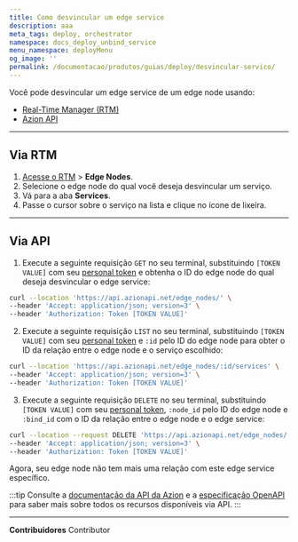```yaml
---
title: Como desvincular um edge service
description: aaa
meta_tags: deploy, orchestrator
namespace: docs_deploy_unbind_service
menu_namespace: deployMenu
og_image: ''
permalink: /documentacao/produtos/guias/deploy/desvincular-servico/
---
```


Você pode desvincular um edge service de um edge node usando:

- [Real-Time Manager (RTM)](/pt-br/documentacao/produtos/guias/como-acessar-o-rtm/)
- [Azion API](https://api.azion.com/#32f34add-9e9f-4b25-94c9-3cee4c266a23)

---

## Via RTM 

1. [Acesse o RTM](/pt-br/documentacao/produtos/guias/como-acessar-o-rtm/) > **Edge Nodes**.
2. Selecione o edge node do qual você deseja desvincular um serviço.
3. Vá para a aba **Services**.
4. Passe o cursor sobre o serviço na lista e clique no ícone de lixeira.

---

## Via API 

1. Execute a seguinte requisição `GET` no seu terminal, substituindo `[TOKEN VALUE]` com seu [personal token](/pt-br/documentacao/produtos/guias/personal-tokens/) e obtenha o ID do edge node do qual deseja desvincular o edge service:

```bash 
curl --location 'https://api.azionapi.net/edge_nodes/' \
--header 'Accept: application/json; version=3' \
--header 'Authorization: Token [TOKEN VALUE]'
```

2. Execute a seguinte requisição `LIST` no seu terminal, substituindo `[TOKEN VALUE]` com seu [personal token](/pt-br/documentacao/produtos/guias/personal-tokens/) e `:id` pelo ID do edge node para obter o ID da relação entre o edge node e o serviço escolhido:

```bash
curl --location 'https://api.azionapi.net/edge_nodes/:id/services' \
--header 'Accept: application/json; version=3' \
--header 'Authorization: Token [TOKEN VALUE]'
```

3. Execute a seguinte requisição `DELETE` no seu terminal, substituindo `[TOKEN VALUE]` com seu [personal token](/en/documentation/products/guides/personal-tokens/), `:node_id` pelo ID do edge node e `:bind_id` com o ID da relação entre o edge node e o edge service:

```bash
curl --location --request DELETE 'https://api.azionapi.net/edge_nodes/:node_id/services/:bind_id' \
--header 'Accept: application/json; version=3' \
--header 'Authorization: Token [TOKEN VALUE]'
```

Agora, seu edge node não tem mais uma relação com este edge service específico. 

:::tip
Consulte a [documentação da API da Azion](https://api.azion.com/) e a [especificação OpenAPI](https://github.com/aziontech/azionapi-openapi/) para saber mais sobre todos os recursos disponíveis via API.
:::

---


**Contribuidores** <ContributorList>Contributor</ContributorList>